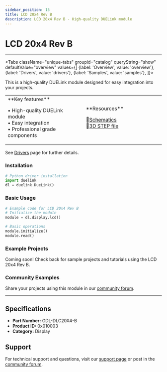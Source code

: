 ```yaml
---
sidebar_position: 15
title: LCD 20x4 Rev B
description: LCD 20x4 Rev B - High-quality DUELink module
---
```



# LCD 20x4 Rev B

<ProductImageSelector 
  partNumber="dlc20x4-b"
  productName="LCD 20x4 Rev B"
/>

---

<Tabs className="unique-tabs" groupid="catalog" queryString="show" defaultValue="overview"
  values={[
    {label: 'Overview', value: 'overview'},
    {label: 'Drivers', value: 'drivers'},
    {label: 'Samples', value: 'samples'},
  ]}>

<TabItem value="overview">

This is a high-quality DUELink module designed for easy integration into your projects.

<table><td width='50%'>
**Key features**

• High-quality DUELink module<br/>
• Easy integration<br/>
• Professional grade components<br/>

</td><td width='50%'>
**Resources**
 
📄[Schematics](/sch/dlc20x4-b.pdf)<br/>
🔩[3D STEP file](/3d/dlc20x4-b.step)<br/>

</td></table>

</TabItem>

<TabItem value="drivers">

See [Drivers](../../engine/drivers) page for further details.

### Installation

```python
# Python driver installation
import duelink
dl = duelink.DueLink()
```

### Basic Usage

```python
# Example code for LCD 20x4 Rev B
# Initialize the module
module = dl.display.lcd()

# Basic operations
module.initialize()
module.read()
```

</TabItem>

<TabItem value="samples">

### Example Projects

Coming soon! Check back for sample projects and tutorials using the LCD 20x4 Rev B.

### Community Examples

Share your projects using this module in our [community forum](https://forums.ghielectronics.com).

</TabItem>

</Tabs>

---

## Specifications

- **Part Number:** GDL-DLC20X4-B
- **Product ID:** 0x010003
- **Category:** Display

## Support

For technical support and questions, visit our [support page](../../support) or post in the [community forum](https://forums.ghielectronics.com).
